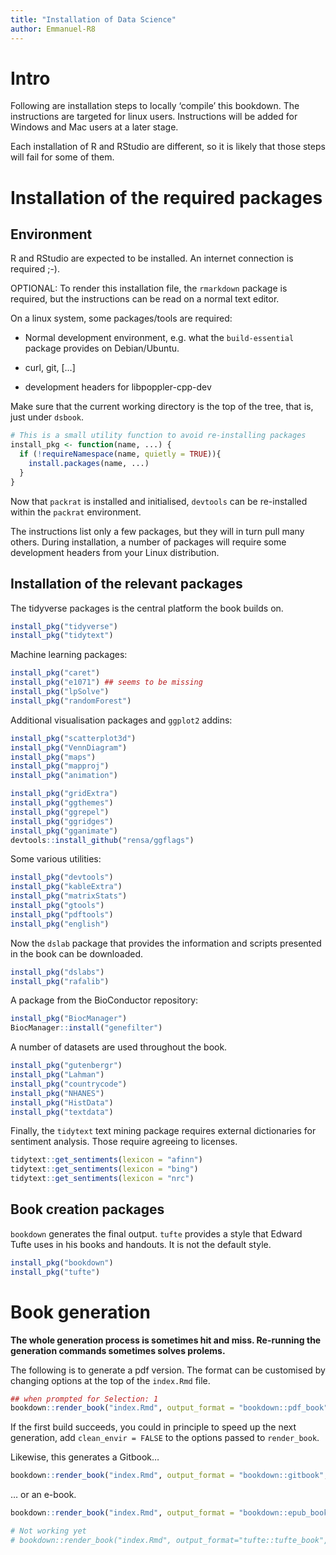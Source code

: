 ```yaml
---
title: "Installation of Data Science"
author: Emmanuel-R8
---
```


# Intro

Following are installation steps to locally 'compile' this bookdown. The instructions are targeted for linux users. Instructions will be added for Windows and Mac users at a later stage.

Each installation of R and RStudio are different, so it is likely that those steps will fail for some of them.

# Installation of the required packages

## Environment

R and RStudio are expected to be installed. An internet connection is required ;-). 

OPTIONAL: To render this installation file, the `rmarkdown` package is required, but the instructions can be read on a normal text editor. 

On a linux system, some packages/tools are required:

- Normal development environment, e.g. what the `build-essential` package provides on Debian/Ubuntu.

- curl, git, [...]

- development headers for libpoppler-cpp-dev

Make sure that the current working directory is the top of the tree, that is, just under `dsbook`. 

```r
# This is a small utility function to avoid re-installing packages
install_pkg <- function(name, ...) {
  if (!requireNamespace(name, quietly = TRUE)){
    install.packages(name, ...)
  }
}
```

Now that `packrat` is installed and initialised, `devtools` can be re-installed within the `packrat` environment.

The instructions list only a few packages, but they will in turn pull many others. During installation, a number of packages will require some development headers from your Linux distribution. 

## Installation of the relevant packages

The tidyverse packages is the central platform the book builds on.

```r
install_pkg("tidyverse")
install_pkg("tidytext")
```

Machine learning packages:

```r
install_pkg("caret")
install_pkg("e1071") ## seems to be missing
install_pkg("lpSolve")
install_pkg("randomForest")
```

Additional visualisation packages and `ggplot2` addins:

```r
install_pkg("scatterplot3d")
install_pkg("VennDiagram")
install_pkg("maps")
install_pkg("mapproj")
install_pkg("animation")

install_pkg("gridExtra")
install_pkg("ggthemes")
install_pkg("ggrepel")
install_pkg("ggridges")
install_pkg("gganimate")
devtools::install_github("rensa/ggflags")
```

Some various utilities:

```r
install_pkg("devtools")
install_pkg("kableExtra")
install_pkg("matrixStats")
install_pkg("gtools")
install_pkg("pdftools")
install_pkg("english")
```

Now the `dslab` package that provides the information and scripts presented in the book can be downloaded.

```r
install_pkg("dslabs")
install_pkg("rafalib")
```

A package from the BioConductor repository:

```r
install_pkg("BiocManager")
BiocManager::install("genefilter")
```

A number of datasets are used throughout the book.

```r
install_pkg("gutenbergr")
install_pkg("Lahman")
install_pkg("countrycode")
install_pkg("NHANES")
install_pkg("HistData")
install_pkg("textdata")
```

Finally, the `tidytext` text mining package requires external dictionaries for sentiment analysis. Those require agreeing to licenses.

```r
tidytext::get_sentiments(lexicon = "afinn")
tidytext::get_sentiments(lexicon = "bing")
tidytext::get_sentiments(lexicon = "nrc")
```

## Book creation packages

`bookdown` generates the final output. `tufte` provides a style that Edward Tufte uses in his books and handouts. It is not the default style.

```r
install_pkg("bookdown")
install_pkg("tufte")
```

# Book generation

**The whole generation process is sometimes hit and miss. Re-running the generation commands sometimes solves prolems.**

The following is to generate a pdf version. The format can be customised by changing options at the top of the `index.Rmd` file.

```r
## when prompted for Selection: 1
bookdown::render_book("index.Rmd", output_format = "bookdown::pdf_book")
```

If the first build succeeds, you could in principle to speed up the next generation, add `clean_envir = FALSE` to the options passed to `render_book`. 

Likewise, this generates a Gitbook...

```r
bookdown::render_book("index.Rmd", output_format = "bookdown::gitbook", clean_envir=FALSE)
```

... or an e-book.

```r
bookdown::render_book("index.Rmd", output_format = "bookdown::epub_book", clean_envir=FALSE)
```

```r
# Not working yet
# bookdown::render_book("index.Rmd", output_format="tufte::tufte_book", clean_envir=FALSE)
```



